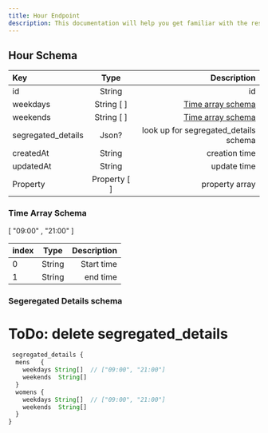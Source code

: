 ```yaml
---
title: Hour Endpoint
description: This documentation will help you get familiar with the resources of the Hamampass Rest API and show you how to make different queries, so that you can get the most out of it.
---
```


## Hour Schema

| Key                |     Type     |                           Description |
| :----------------- | :----------: | ------------------------------------: |
| id                 |    String    |                                    id |
| weekdays           |  String [ ]  |     [Time array schema](#day-options) |
| weekends           |  String [ ]  |     [Time array schema](#day-options) |
| segregated_details |    Json?     | look up for segregated_details schema |
| createdAt          |    String    |                         creation time |
| updatedAt          |    String    |                           update time |
| Property           | Property [ ] |                        property array |

### <a id="day-schema"></a>Time Array Schema

[ "09:00" , "21:00" ]

| index |  Type  | Description |
| :---- | :----: | ----------: |
| 0     | String |  Start time |
| 1     | String |    end time |

### Segeregated Details schema

# ToDo: delete segregated_details

```jsx
 segregated_details {
  mens   {
    weekdays String[]  // ["09:00", "21:00"]
    weekends  String[]
  }
  womens {
    weekdays String[]  // ["09:00", "21:00"]
    weekends  String[]
  }
}
```
